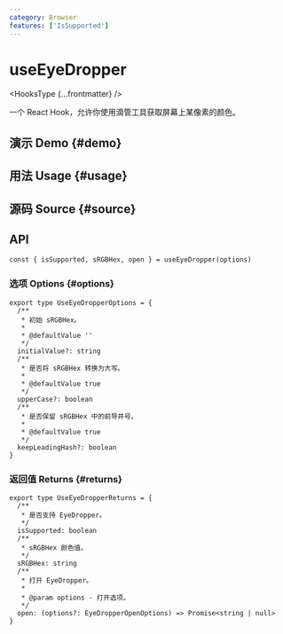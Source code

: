 ```yaml
---
category: Browser
features: ['IsSupported']
---
```


# useEyeDropper


<HooksType {...frontmatter} />

一个 React Hook，允许你使用滴管工具获取屏幕上某像素的颜色。

## 演示 Demo \{#demo}


<App />

## 用法 Usage \{#usage}



## 源码 Source \{#source}


<Source />

## API

```tsx
const { isSupported, sRGBHex, open } = useEyeDropper(options)
```

### 选项 Options \{#options}

```tsx
export type UseEyeDropperOptions = {
  /**
   * 初始 sRGBHex。
   *
   * @defaultValue ''
   */
  initialValue?: string
  /**
   * 是否将 sRGBHex 转换为大写。
   *
   * @defaultValue true
   */
  upperCase?: boolean
  /**
   * 是否保留 sRGBHex 中的前导井号。
   *
   * @defaultValue true
   */
  keepLeadingHash?: boolean
}
```

### 返回值 Returns \{#returns}

```tsx
export type UseEyeDropperReturns = {
  /**
   * 是否支持 EyeDropper。
   */
  isSupported: boolean
  /**
   * sRGBHex 颜色值。
   */
  sRGBHex: string
  /**
   * 打开 EyeDropper。
   *
   * @param options - 打开选项。
   */
  open: (options?: EyeDropperOpenOptions) => Promise<string | null>
}
```
